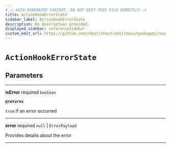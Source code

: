 ```yaml
---
# ⚠️ AUTO-GENERATED CONTENT. DO NOT EDIT THIS FILE DIRECTLY! ⚠️
title: ActionHookErrorState
sidebar_label: ActionHookErrorState
description: No description provided.
displayed_sidebar: referenceSidebar
custom_edit_url: https://github.com/nhost/nhost/edit/main/packages/react/dist/hooks/common.d.ts#L4
---
```


# `ActionHookErrorState`

## Parameters

---

**<span className="parameter-name">isError</span>** <span className="optional-status">required</span> `boolean`

**`@returns`**

`true` if an error occurred

---

**<span className="parameter-name">error</span>** <span className="optional-status">required</span> `null` | `ErrorPayload`

Provides details about the error

---
